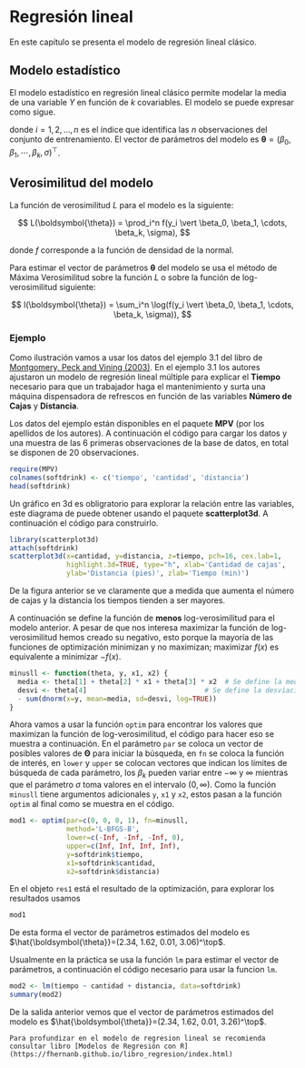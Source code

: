 # Regresión lineal {#reg-lin}
En este capítulo se presenta el modelo de regresión lineal clásico.

## Modelo estadístico
El modelo estadístico en regresión lineal clásico permite modelar la media de una variable $Y$ en función de $k$ covariables. El modelo se puede expresar como sigue.

\begin{align} \label{mod2}
y_i &\sim N(\mu_i, \sigma^2), \\ 
\mu_i &= \beta_0 + \beta_1 x_{1i} + \beta_2 x_{2i} + \cdots + \beta_k x_{ki}, \\
\sigma^2 &= \text{constante}
\end{align}

donde $i=1, 2, \ldots, n$ es el índice que identifica las $n$ observaciones del conjunto de entrenamiento. El vector de parámetros del modelo es $\boldsymbol{\theta}=(\beta_0, \beta_1, \cdots, \beta_k, \sigma)^\top$. 

## Verosimilitud del modelo
La función de verosimilitud $L$ para el modelo es la siguiente:

$$
L(\boldsymbol{\theta}) = \prod_i^n f(y_i \vert \beta_0, \beta_1, \cdots, \beta_k, \sigma),
$$

donde $f$ corresponde a la función de densidad de la normal.

Para estimar el vector de parámetros $\boldsymbol{\theta}$ del modelo se usa el método de Máxima Verosimilitud sobre la función $L$ o sobre la función de log-verosimilitud siguiente:

$$
l(\boldsymbol{\theta}) = \sum_i^n \log(f(y_i \vert \beta_0, \beta_1, \cdots, \beta_k, \sigma)),
$$

### Ejemplo {-}
Como ilustración vamos a usar los datos del ejemplo 3.1 del libro de [Montgomery, Peck and Vining (2003)](https://www.amazon.com/Introduccion-analisis-regresion-lineal-Spanish/dp/9702403278). En el ejemplo 3.1 los autores ajustaron un modelo de regresión lineal múltiple para explicar el __Tiempo__ necesario para que un trabajador haga el mantenimiento y surta una máquina dispensadora de refrescos en función de las variables __Número de Cajas__ y __Distancia__. 

Los datos del ejemplo están disponibles en el paquete **MPV**\index{MPV} (por los apellidos de los autores). A continuación el código para cargar los datos y una muestra de las 6 primeras observaciones de la base de datos, en total se disponen de 20 observaciones.

```r
require(MPV)
colnames(softdrink) <- c('tiempo', 'cantidad', 'distancia')
head(softdrink)
```

Un gráfico en 3d es obligratorio para explorar la relación entre las variables, este diagrama de puede obtener usando el paquete **scatterplot3d**\index{scatterplot3d}. A continuación el código para construirlo.

```r
library(scatterplot3d)
attach(softdrink)
scatterplot3d(x=cantidad, y=distancia, z=tiempo, pch=16, cex.lab=1,
              highlight.3d=TRUE, type="h", xlab='Cantidad de cajas',
              ylab='Distancia (pies)', zlab='Tiempo (min)')
```

De la figura anterior se ve claramente que a medida que aumenta el número de cajas y la distancia los tiempos tienden a ser mayores.

A continuación se define la función de __menos__ log-verosimilitud para el modelo anterior. A pesar de que nos interesa maximizar la función de log-verosimilitud hemos creado su negativo, esto porque la mayoría de las funciones de optimización minimizan y no maximizan; maximizar $f(x)$ es equivalente a minimizar $-f(x)$.

```r
minusll <- function(theta, y, x1, x2) {
  media <- theta[1] + theta[2] * x1 + theta[3] * x2  # Se define la media
  desvi <- theta[4]                             # Se define la desviación.
  - sum(dnorm(x=y, mean=media, sd=desvi, log=TRUE))
}
```

Ahora vamos a usar la función `optim` para encontrar los valores que maximizan la función de log-verosimilitud, el código para hacer eso se muestra a continuación. En el parámetro `par` se coloca un vector de posibles valores de $\boldsymbol{\Theta}$ para iniciar la búsqueda, en `fn` se coloca la función de interés, en `lower` y `upper` se colocan vectores que indican los límites de búsqueda de cada parámetro, los $\beta_k$ pueden variar entre $-\infty$ y $\infty$ mientras que el parámetro $\sigma$ toma valores en el intervalo $(0, \infty)$. Como la función `minusll` tiene argumentos adicionales `y`, `x1` y `x2`, estos pasan a la función `optim` al final como se muestra en el código.

```r
mod1 <- optim(par=c(0, 0, 0, 1), fn=minusll,
              method='L-BFGS-B',
              lower=c(-Inf, -Inf, -Inf, 0),
              upper=c(Inf, Inf, Inf, Inf), 
              y=softdrink$tiempo, 
              x1=softdrink$cantidad, 
              x2=softdrink$distancia)
```

En el objeto `res1` está el resultado de la optimización, para explorar los resultados usamos

```r
mod1
```

De esta forma el vector de parámetros estimados del modelo es $\hat{\boldsymbol{\theta}}=(2.34, 1.62, 0.01, 3.06)^\top$.

Usualmente en la práctica se usa la función `lm` para estimar el vector de parámetros, a continuación el código necesario para usar la funcion `lm`.

```r
mod2 <- lm(tiempo ~ cantidad + distancia, data=softdrink)
summary(mod2)
```

De la salida anterior vemos que el vector de parámetros estimados del modelo es $\hat{\boldsymbol{\theta}}=(2.34, 1.62, 0.01, 3.26)^\top$.

```block2
Para profundizar en el modelo de regresion lineal se recomienda consultar libro [Modelos de Regresión con R](https://fhernanb.github.io/libro_regresion/index.html)
```
